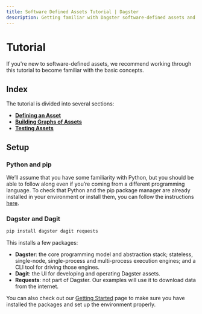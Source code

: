 ```yaml
---
title: Software Defined Assets Tutorial | Dagster
description: Getting familiar with Dagster software-defined assets and tooling through a hands-on tutorial
---
```


# Tutorial

If you're new to software-defined assets, we recommend working through this tutorial to become familiar with the basic concepts.

## Index

The tutorial is divided into several sections:

- [**Defining an Asset**](/guides/dagster/asset-tutorial/defining-an-asset)
- [**Building Graphs of Assets**](/guides/dagster/asset-tutorial/asset-graph)
- [**Testing Assets**](/guides/dagster/asset-tutorial/testing-assets)

## Setup

### Python and pip

We’ll assume that you have some familiarity with Python, but you should be able to follow along even if you’re coming from a different programming language. To check that Python and the pip package manager are already installed in your environment or install them, you can follow the instructions [here](https://packaging.python.org/guides/installing-using-pip-and-virtual-environments/).

### Dagster and Dagit

```bash
pip install dagster dagit requests
```

This installs a few packages:

- **Dagster**: the core programming model and abstraction stack; stateless, single-node, single-process and multi-process execution engines; and a CLI tool for driving those engines.
- **Dagit**: the UI for developing and operating Dagster assets.
- **Requests**: not part of Dagster. Our examples will use it to download data from the internet.

You can also check out our [Getting Started](/getting-started) page to make sure you have installed the packages and set up the environment properly.
